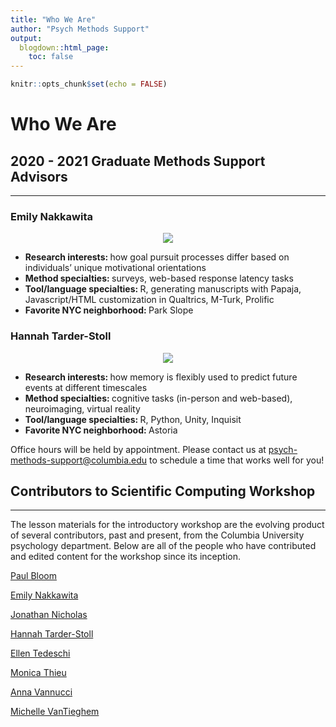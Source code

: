 ```yaml
---
title: "Who We Are"
author: "Psych Methods Support"
output:
  blogdown::html_page:
    toc: false
---
```


```r
knitr::opts_chunk$set(echo = FALSE)
```

# Who We Are

## 2020 - 2021 Graduate Methods Support Advisors

---

<div class="row">
<div class="col-md-6">
### Emily Nakkawita

<p style="text-align:center;"><img src="/images/emily.jpg"></p>

- <b>Research interests: </b>how goal pursuit processes differ based on individuals' unique motivational orientations
- <b>Method specialties: </b>surveys, web-based response latency tasks
- <b>Tool/language specialties: </b>R, generating manuscripts with Papaja, Javascript/HTML customization in Qualtrics, M-Turk, Prolific
- <b>Favorite NYC neighborhood: </b>Park Slope
</div>

<div class="col-md-6">
### Hannah Tarder-Stoll

<p style="text-align:center;"><img src="/images/hannah.jpg"></p>

- <b>Research interests: </b>how memory is flexibly used to predict future events at different timescales
- <b>Method specialties: </b>cognitive tasks (in-person and web-based), neuroimaging, virtual reality
- <b>Tool/language specialties: </b>R, Python, Unity, Inquisit
- <b>Favorite NYC neighborhood: </b>Astoria
</div>
</div>

Office hours will be held by appointment. Please contact us at [psych-methods-support@columbia.edu](mailto:psych-methods-support@columbia.edu){target="_blank"} to schedule a time that works well for you!

## Contributors to Scientific Computing Workshop

---

The lesson materials for the introductory workshop are the evolving product of several contributors, past and present, from the Columbia University psychology department. Below are all of the people who have contributed and edited content for the workshop since its inception.

[Paul Bloom](https://github.com/pab2163){target="_blank"}

[Emily Nakkawita](https://github.com/emilynakka){target="_blank"}

[Jonathan Nicholas](https://github.com/boomsbloom){target="_blank"}

[Hannah Tarder-Stoll](https://github.com/hannahtarder-stoll){target="_blank"}

[Ellen Tedeschi](https://github.com/etedeschi){target="_blank"}

[Monica Thieu](https://github.com/monicathieu){target="_blank"}

[Anna Vannucci](https://github.com/avannucci){target="_blank"}

[Michelle VanTieghem](https://github.com/mvantieghem){target="_blank"}
